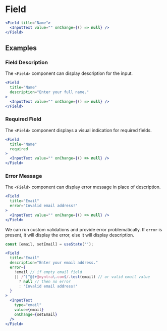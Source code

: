 
# Field

<Documenter component={Field}>

```jsx preview
<Field title="Name">
  <InputText value="" onChange={() => null} />
</Field>
```

</Documenter>

## Examples

### Field Description

The `<Field>` component can display description for the input.

```jsx preview
<Field
  title="Name"
  description="Enter your full name."
>
  <InputText value="" onChange={() => null} />
</Field>
```

### Required Field

The `<Field>` component displays a visual indication for required fields.

```jsx preview
<Field
  title="Name"
  required
>
  <InputText value="" onChange={() => null} />
</Field>
```

### Error Message

The `<Field>` component can display error message in place of description.

```jsx preview
<Field
  title="Email"
  error="Invalid email address!"
>
  <InputText value="" onChange={() => null} />
</Field>
```

We can run custom validations and provide error problematically. If `error` is present,
it will display the error, else it will display description.

```jsx preview
const [email, setEmail] = useState('');

<Field
  title="Email"
  description="Enter your email address."
  error={
    !email // if empty email field
    || /^[^@]+@myntra\.com$/.test(email) // or valid email value
      ? null // then no error
      : 'Invalid email address!'
  }
>
  <InputText
    type="email"
    value={email}
    onChange={setEmail}
  />
</Field>
```
